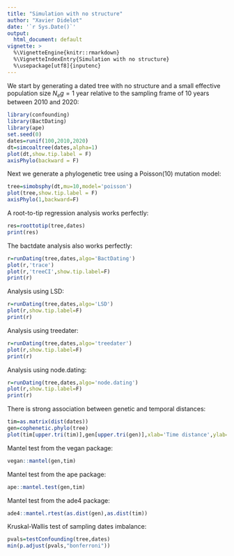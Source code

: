 ```yaml
---
title: "Simulation with no structure"
author: "Xavier Didelot"
date: '`r Sys.Date()`'
output:
  html_document: default
vignette: >
  %\VignetteEngine{knitr::rmarkdown}
  %\VignetteIndexEntry{Simulation with no structure}
  %\usepackage[utf8]{inputenc}
---
```


We start by generating a dated tree with no structure and a small effective population size 
$N_e g=1$ year relative to the sampling frame of 10 years between 2010 and 2020:

```r
library(confounding)
library(BactDating)
library(ape)
set.seed(0)
dates=runif(100,2010,2020)
dt=simcoaltree(dates,alpha=1)
plot(dt,show.tip.label = F)
axisPhylo(backward = F)
```

Next we generate a phylogenetic tree using a Poisson(10) mutation model:
```r
tree=simobsphy(dt,mu=10,model='poisson')
plot(tree,show.tip.label = F)
axisPhylo(1,backward=F)
```

A root-to-tip regression analysis works perfectly:

```r
res=roottotip(tree,dates)
print(res)
```

The bactdate analysis also works perfectly:

```r
r=runDating(tree,dates,algo='BactDating')
plot(r,'trace')
plot(r,'treeCI',show.tip.label=F)
print(r)
```

Analysis using LSD:
```r
r=runDating(tree,dates,algo='LSD')
plot(r,show.tip.label=F)
print(r)
```

Analysis using treedater:

```r
r=runDating(tree,dates,algo='treedater')
plot(r,show.tip.label=F)
print(r)
```

Analysis using node.dating:
```r
r=runDating(tree,dates,algo='node.dating')
plot(r,show.tip.label=F)
print(r)
```

There is strong association between genetic and temporal distances:

```r
tim=as.matrix(dist(dates))
gen=cophenetic.phylo(tree)
plot(tim[upper.tri(tim)],gen[upper.tri(gen)],xlab='Time distance',ylab='Genetic distance')
```

Mantel test from the vegan package:
```r
vegan::mantel(gen,tim)
```

Mantel test from the ape package:
```r
ape::mantel.test(gen,tim)
```

Mantel test from the ade4 package:
```r
ade4::mantel.rtest(as.dist(gen),as.dist(tim))
```

Kruskal-Wallis test of sampling dates imbalance:
```r
pvals=testConfounding(tree,dates)
min(p.adjust(pvals,"bonferroni"))
```
